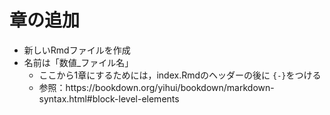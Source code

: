 # 章の追加

* 新しいRmdファイルを作成
* 名前は「数値_ファイル名」
  - ここから1章にするためには，index.Rmdのヘッダーの後に `{-}`をつける
  - 参照：https://bookdown.org/yihui/bookdown/markdown-syntax.html#block-level-elements
